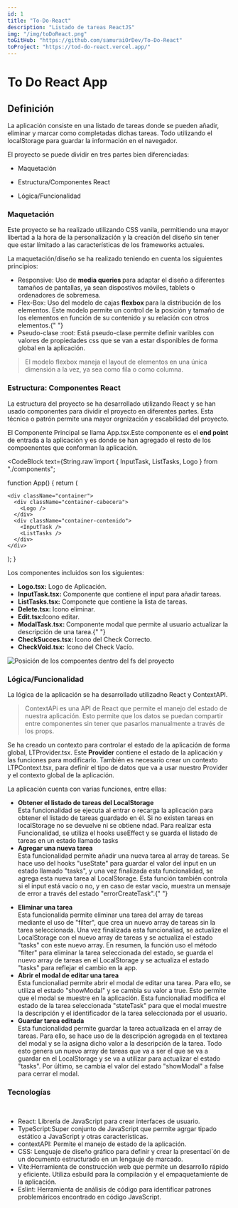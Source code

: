 ```yaml
---
id: 1
title: "To-Do-React"
description: "Listado de tareas ReactJS"
img: "/img/toDoReact.png"
toGitHub: "https://github.com/samuraiOrDev/To-Do-React"
toProject: "https://tod-do-react.vercel.app/"
---
```


# To Do React App

<ComponentDate date="15-08-2023" time="5 minutos" />
<Link href="https://tod-do-react.vercel.app/" />

## Definición

La aplicación consiste en una <HighlightedCode>listado de tareas</HighlightedCode> donde se pueden añadir, eliminar y marcar como completadas dichas tareas. Todo utilizando el localStorage para guardar la información en el navegador.

El proyecto se puede dividir en tres partes bien diferenciadas:

- <HighlightedCode>Maquetación</HighlightedCode>

- <HighlightedCode>Estructura/Componentes React</HighlightedCode>

- <HighlightedCode>Lógica/Funcionalidad</HighlightedCode>

### Maquetación

Este proyecto se ha realizado utilizando CSS vanila, permitiendo una mayor libertad a la hora de la personalización y la creación del diseño sin tener que estar límitado a las características de los frameworks actuales.

La maquetación/diseño se ha realizado teniendo en cuenta los siguientes principios:

- <HighlightedCode>Responsive:</HighlightedCode> Uso de <strong>
    media queries
  </strong> para adaptar el diseño a diferentes tamaños de pantallas, ya sean dispostivos
  móviles, tablets o ordenadores de sobremesa.
- <HighlightedCode>Flex-Box:</HighlightedCode> Uso del modelo de cajas <strong>
    flexbox
  </strong> para la distribución de los elementos. Este modelo permite un control
  de la posición y tamaño de los elementos en función de su contenido y su relación
  con otros elementos.{" "}
- <HighlightedCode>Pseudo-clase :root:</HighlightedCode> Está pseudo-clase permite
  definir varibles con valores de propiedades css que se van a estar disponibles
  de forma global en la aplicación.

> El modelo flexbox maneja el <HighlightedCode>layout</HighlightedCode> de elementos en una única dimensión a la vez, ya sea como fila o como columna.

### Estructura: Componentes React

La estructura del proyecto se ha desarrollado utilizando <HighlightedCode>React</HighlightedCode> y se han usado componentes para dividir el proyecto en diferentes partes. Esta técnica o patrón permite una mayor orgnización y escabilidad del proyecto.

El <HighlightedCode>Componente Principal</HighlightedCode> se llama <HighlightedCode>App.tsx</HighlightedCode>.Este componente es el <strong>end point</strong> de entrada a la aplicación y es donde se han agregado el resto de los compoenentes que conforman la aplicación.

<CodeBlock text={String.raw`import { InputTask, ListTasks, Logo } from "./components";

function App() {
  return (

    <div className="container">
      <div className="container-cabecera">
        <Logo />
      </div>
      <div className="container-contenido">
        <InputTask />
        <ListTasks />
      </div>
    </div>
  ); 
}
 

Los componentes incluidos son los siguientes:

- <strong>Logo.tsx:</strong> Logo de Aplicación.
- <strong>InputTask.tsx:</strong> Componente que contiene el input para añadir tareas.
- <strong>ListTasks.tsx:</strong> Componete que contiene la lista de tareas.
- <strong>Delete.tsx: </strong>Icono eliminar.
- <strong>Edit.tsx:</strong>Icono editar.
- <strong>ModalTask.tsx: </strong> Componente modal que permite al usuario actualizar
  la descripción de una tarea.{" "}
- <strong>CheckSucces.tsx: </strong> Icono del Check Correcto.
- <strong>CheckVoid.tsx:</strong> Icono del Check Vacío.

![Posición de los compoentes dentro del fs del proyecto](/img/esToDoReact.png)

### Lógica/Funcionalidad

La lógica de la aplicación se ha desarrollado utilizadno <HighlightedCode>React</HighlightedCode> y <HighlightedCode>ContextAPI</HighlightedCode>.

> <HighlightedCode>ContextAPi</HighlightedCode>
> es una <HighlightedCode>API</HighlightedCode> de <HighlightedCode>
>   React
> </HighlightedCode> que permite el manejo del estado de nuestra aplicación. Esto
> permite que los datos se puedan compartir entre componentes sin tener que pasarlos
> manualmente a través de los <HighlightedCode>props.</HighlightedCode>

Se ha creado un contexto para controlar el estado de la aplicación de forma global, <HighlightedCode>LTProvider.tsx</HighlightedCode>.
Este <strong>Provider</strong> contiene el estado de la aplicación y las funciones para modificarlo. También es necesario crear un contexto <HighlightedCode>LTPContext.tsx</HighlightedCode>, para definir el tipo de datos que va a usar nuestro Provider y el contexto global de la aplicación.

La aplicación cuenta con varias funciones, entre ellas:

- <strong>Obtener el listado de tareas del LocalStorage</strong>
  <br />
  Esta funcionalidad se ejecuta al entrar o recarga la aplicación para obtener
  el listado de tareas guardado en él. Si no existen tareas en localStorage no
  se devuelve ni se obtiene ndad. Para realizar esta Funcionalidad, se utiliza
  el hooks useEffect y se guarda el listado de tareas en un estado llamado tasks
- <strong>Agregar una nueva tarea</strong> <br /> Esta funcionalidad permite añadir
  una nueva tarea al array de tareas. Se hace uso del hooks "useState" para guardar
  el valor del input en un estado llamado "tasks", y una vez finalizada esta funcionalidad,
  se agrega esta nueva tarea al LocalStorage. Esta función también controla si el
  input está vacío o no, y en caso de estar vacío, muestra un mensaje de error a
  través del estado "errorCreateTask".{" "}

* <strong>Eliminar una tarea</strong>
  <br />
  Esta funcionalida permite eliminar una tarea del array de tareas mediante el
  uso de "filter", que crea un nuevo array de tareas sin la tarea seleccionada.
  Una vez finalizada esta funcionaliad, se actualize el LocalStorage con el
  nuevo array de tareas y se actualiza el estado "tasks" con este nuevo array.
  En resumen, la función uso el método "filter" para eliminar la tarea
  seleccionada del estado, se guarda el nuevo array de tareas en el LocalStorage
  y se actualiza el estado "tasks" para reflejar el cambio en la app.
* <strong>Abrir el modal de editar una tarea </strong> <br />
  Esta funcionaliad permite abrir el modal de editar una tarea. Para ello, se
  utiliza el estado "showModal" y se cambia su valor a true. Esto permite que el
  modal se muestre en la aplicación. Esta funcionaliad modifica el estado de la
  tarea seleccionada "stateTask" para que el modal muestre la descripción y el
  identificador de la tarea seleccionada por el usuario.
* <strong>Guardar tarea editada</strong> <br />
  Esta funcionalidad permite guardar la tarea actualizada en el array de tareas.
  Para ello, se hace uso de la descripción agregada en el textarea del modal y
  se la asigna dicho valor a la descripción de la tarea. Todo esto genera un
  nuevo array de tareas que va a ser el que se va a guardar en el LocalStorage y
  se va a utilizar para actualizar el estado "tasks". Por último, se cambia el
  valor del estado "showModal" a false para cerrar el modal.

### Tecnologías

<br />

- <HighlightedCode>React:</HighlightedCode> Librería de JavaScript para crear interfaces
  de usuario.
- <HighlightedCode>TypeScript:</HighlightedCode>Super conjunto de JavaScript que
  permite agrgar tipado estático a JavaScript y otras características.
- <HighlightedCode>contextAPI:</HighlightedCode> Permite el manejo de estado de la
  aplicación.
- <HighlightedCode>CSS:</HighlightedCode> Lenguaje de diseño gráfico para definir
  y crear la presentaci´ón de un documento estructurado en un lengauje de marcado.
- <HighlightedCode>Vite:</HighlightedCode>Herramienta de construcción web que
  permite un desarrollo rápido y eficiente. Utiliza esbuild para la compilación
  y el empaquetamiente de la aplicación.
- <HighlightedCode>Eslint:</HighlightedCode> Herramienta de análisis de código para
  identificar patrones problemáricos encontrado en código JavaScript.
